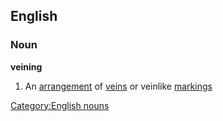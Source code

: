 ==English==
===Noun===
'''veining'''
#An [[arrangement]] of [[vein]]s or veinlike [[marking]]s
[[Category:English nouns]]
